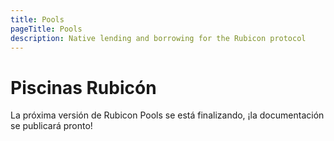 ```yaml
---
title: Pools
pageTitle: Pools
description: Native lending and borrowing for the Rubicon protocol
---
```


# Piscinas Rubicón

La próxima versión de Rubicon Pools se está finalizando, ¡la documentación se publicará pronto!